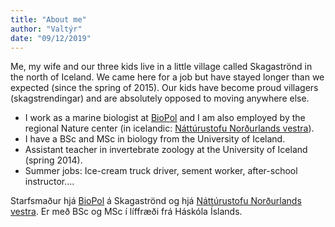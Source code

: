```yaml
---
title: "About me"
author: "Valtýr"
date: "09/12/2019"
---
```


Me, my wife and our three kids live in a little village called Skagaströnd in the north of Iceland. We came here for a job but have stayed longer than we expected (since the spring of 2015). Our kids have become proud villagers (skagstrendingar) and are absolutely opposed to moving anywhere else.

  - I work as a marine biologist at [BioPol](https://biopol.is/) and I am also employed by the regional Nature center  (in icelandic: [Náttúrustofu Norðurlands vestra](https://www.nnv.is/)). 
  - I have a <i class="fas fa-chalkboard-teacher"></i> BSc and MSc in biology from the University of Iceland. <i class="fas fa-chalkboard-teacher"></i>
  - Assistant teacher in invertebrate zoology at the University of Iceland (spring 2014).
  - Summer jobs: Ice-cream truck driver, sement worker, after-school instructor....

Starfsmaður hjá [BioPol](https://biopol.is/) á Skagaströnd og hjá [Náttúrustofu Norðurlands vestra](https://www.nnv.is/). Er með BSc og MSc í líffræði frá Háskóla Íslands.

